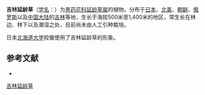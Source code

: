 {{Speciesbox
| name = 吉林延龄草
| status = 
| status_system = 
| image = 
| genus = Trillium
| species = kamtschaticum
| authority = Pall. ex Pursh
}}

'''吉林延龄草'''（[[学名|学名]]：{{lang|la|''Trillium kamtschaticum''}}）为[[黑药花科|黑药花科]][[延龄草属|延龄草属]]的植物。分布于[[日本|日本]]、[[北美|北美]]、[[朝鲜|朝鲜]]、[[俄罗斯|俄罗斯]]以及[[中国大陆|中国大陆]]的[[吉林|吉林]]等地，生长于海拔500米至1,400米的地区，常生长在林边、林下以及潮湿之处，目前尚未由人工引种栽培。

日本[[北海道大学|北海道大学]]校徽使用了吉林延龄草的形象。

== 参考文献 ==
<div class="references-small">
* {{cite web| url =http://www.bioinfo.cn/db05/KmzwSpecies.php?action=view&id=22548| title =吉林延龄草| work =《中国高等植物数据库全库》| publisher =中国科学院微生物研究所| author =昆明植物研究所| accessdate =2009-02-25| deadurl =yes| archiveurl =https://web.archive.org/web/20160305022635/http://www.bioinfo.cn/db05/KmzwSpecies.php?action=view&id=22548| archivedate =2016-03-05}}
</div>
{{Taxonbar|from=Q3539178}}

[[Category:延龄草属|吉林延龄草]]


{{植物小作品}}